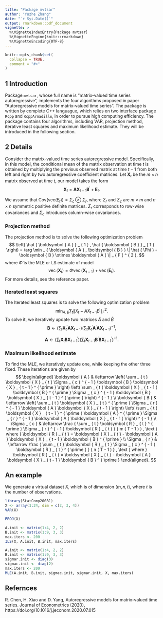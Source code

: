---
title: "Package mvtsar"
author: "Yuzhe Zhang"
date: "`r Sys.Date()`"
output: rmarkdown::pdf_document
vignette: >
  %\VignetteIndexEntry{Package mvtsar}
  %\VignetteEngine{knitr::rmarkdown}
  %\VignetteEncoding{UTF-8}
---

```{r setup, include = FALSE}
knitr::opts_chunk$set(
  collapse = TRUE,
  comment = "#>"
)
```

## 1 Introduction
Package `mvtsar`, whose full name is "matrix-valued time series autoregressive", implements the four algorithms proposed in paper "Autoregressive models for matrix-valued time series". The package is written by complete C++ languague, which relies on two interface package `Rcpp` and `RcppArmadillo`, in order to pursue high computing efficiency. The package contains four algorithms, including VAR, projection method, iterative least squares and maximum likelihood estimate. They will be introduced in the following section.

## 2 Details
Consider the matrix-valued time series autoregressive model. Specifically, in this model, the conditional mean of the matrix observation at time $t$ is obtained by multiplying the previous observed matrix at time $t-1$ from both left and right by two autoregressive coefficient matrices. Let $\boldsymbol{X}_t$ be the $m \times n$ matrix observed at time $t$, our model takes the form
$$
\boldsymbol { X } _ { t } = \boldsymbol { A X } _ { t - 1 } \boldsymbol { B } ^ { \prime } + \boldsymbol { E } _ { t }.
$$

We assume that $\text{Cov}(\text{vec}(E_t)) = \Sigma_c \otimes \Sigma_r$, where $\Sigma_r$ and $\Sigma_c$ are $m \times m$ and $n \times n$ symmetric positive definite matrices. $\Sigma_r$ corresponds to row-wise covariances and $\Sigma_c$ introduces column-wise covariances.

### Projection method
The projection method is to solve the following optimization problem
$$
\left( \hat { \boldsymbol { A } } _ { 1 } , \hat { \boldsymbol { B } } _ { 1 } \right) = \arg \min _ { \boldsymbol { A } , \boldsymbol { B } } \| \hat { \Phi } - \boldsymbol { B } \otimes \boldsymbol { A } \| _ { F } ^ { 2 },
$$
where $\hat{\Phi}$ is the MLE or LS estimate of model 
$$
\operatorname { vec } \left( \boldsymbol { X } _ { t } \right) = \Phi \operatorname { vec } \left( \boldsymbol { X } _ { t - 1 } \right) + \operatorname { vec } \left( \boldsymbol { E } _ { t } \right).
$$
For more details, see the reference paper.

### Iterated least squares
The Iterated least squares is to solve the following optimization problem
$$
\min _ { A , B } \sum _ { t } \left\| X _ { t } - A X _ { t - 1 } B ^ { \prime } \right\| _ { F } ^ { 2 }.
$$
To solve it, we iteratively update two matrices $\hat{A}$ and $\hat{B}$ 
$$
\boldsymbol { B } \leftarrow \left( \sum _ { t } \boldsymbol { X } _ { t } ^ { \prime } \boldsymbol { A } \boldsymbol { X } _ { t - 1 } \right) \left( \sum _ { t } \boldsymbol { X } _ { t } ^ { \prime } \boldsymbol { A } ^ { \prime } \boldsymbol { A } \boldsymbol { X } _ { t - 1 } \right) ^ { - 1 },
$$

$$
\boldsymbol { A } \leftarrow \left( \sum _ { t } \boldsymbol { X } _ { t } \boldsymbol { B } \boldsymbol { X } _ { t - 1 } ^ { \prime } \right) \left( \sum _ { t } \boldsymbol { X } _ { t - 1 } \boldsymbol { B } ^ { \prime } \boldsymbol { B } \boldsymbol { X } _ { t - 1 } ^ { \prime } \right) ^ { - 1 }.
$$

### Maximum likelihood estimate
To find the MLE, we iteratively update one, while keeping the other three fixed. These iterations are given by
$$
\begin{aligned} \boldsymbol { A } & \leftarrow \left( \sum _ { t } \boldsymbol { X } _ { t } \Sigma _ { c } ^ { - 1 } \boldsymbol { B } \boldsymbol { X } _ { t - 1 } ^ { \prime } \right) \left( \sum _ { t } \boldsymbol { X } _ { t - 1 } \boldsymbol { B } ^ { \prime } \Sigma _ { c } ^ { - 1 } \boldsymbol { B } \boldsymbol { X } _ { t - 1 } ^ { \prime } \right) ^ { - 1 } \\ \boldsymbol { B } & \leftarrow \left( \sum _ { t } \boldsymbol { X } _ { t } ^ { \prime } \Sigma _ { r } ^ { - 1 } \boldsymbol { A } \boldsymbol { X } _ { t - 1 } \right) \left( \sum _ { t } \boldsymbol { X } _ { t - 1 } ^ { \prime } \boldsymbol { A } ^ { \prime } \Sigma _ { r } ^ { - 1 } \boldsymbol { A } \boldsymbol { X } _ { t - 1 } \right) ^ { - 1 } \\ \Sigma _ { c } & \leftarrow \frac { \sum _ { t } \boldsymbol { R } _ { t } ^ { \prime } \Sigma _ { r } ^ { - 1 } \boldsymbol { R } _ { t } } { m ( T - 1 ) } , \text { where } \boldsymbol { R } _ { t } = \boldsymbol { X } _ { t } - \boldsymbol { A } \boldsymbol { X } _ { t - 1 } \boldsymbol { B } ^ { \prime } \\ \Sigma _ { r } & \leftarrow \frac { \sum _ { t } \boldsymbol { R } _ { t } \Sigma _ { c } ^ { - 1 } \boldsymbol { R } _ { t } ^ { \prime } } { n ( T - 1 ) } , \text { where } \boldsymbol { R } _ { t } = \boldsymbol { X } _ { t } - \boldsymbol { A } \boldsymbol { X } _ { t - 1 } \boldsymbol { B } ^ { \prime } \end{aligned}.
$$


## An example
We generate a virtual dataset $X$, which is of dimension $(m, n, t)$, where $t$ is the number of observations.
```{r}
library(StatComp20081)
X <- array(1:24, dim = c(2, 3, 4))
VAR(X)
```

```{r}
PROJ(X)
```

```{r}
A.init <- matrix(1:4, 2, 2)
B.init <- matrix(1:9, 3, 3)
max.iters <- 200
ILS(X, A.init, B.init, max.iters)
```

```{r}
A.init <- matrix(1:4, 2, 2)
B.init <- matrix(1:9, 3, 3)
sigmar.init <- diag(3)
sigmac.init <- diag(2)
max.iters <- 200
MLE(A.init, B.init, sigmac.init, sigmar.init, X, max.iters)
```

## Refernces
R. Chen, H. Xiao and D. Yang, Autoregressive models for matrix-valued time series. Journal of Econometrics (2020), https://doi.org/10.1016/j.jeconom.2020.07.015